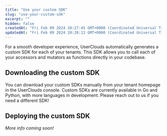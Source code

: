 ```yaml
---
title: "Use your custom SDK"
slug: "use-your-custom-sdk"
excerpt: ""
hidden: false
createdAt: "Fri Feb 09 2024 20:27:45 GMT+0000 (Coordinated Universal Time)"
updatedAt: "Fri Feb 09 2024 20:28:13 GMT+0000 (Coordinated Universal Time)"
---
```

For a smooth developer experience, UserClouds automatically generates a custom SDK for each of your tenants. This SDK allows you to call each of your <Glossary>accessor</Glossary>s and <Glossary>mutator</Glossary>s as functions directly in your codebase. 

## Downloading the custom SDK

You can download your custom SDKs manually from your tenant homepage in the UserClouds console. Custom SDKs are currently available in Go and Python, with more languages in development. Please reach out to us if you need a different SDK!

## Deploying the custom SDK

_More info coming soon!_
